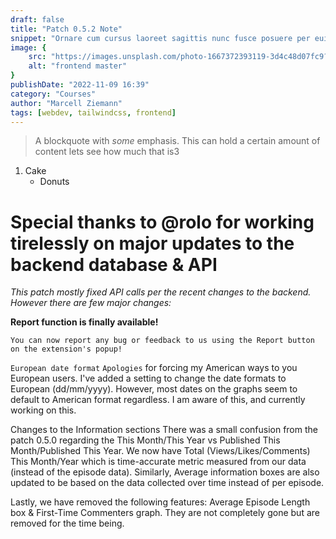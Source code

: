 ```yaml
---
draft: false
title: "Patch 0.5.2 Note"
snippet: "Ornare cum cursus laoreet sagittis nunc fusce posuere per euismod dis vehicula a, semper fames lacus maecenas dictumst pulvinar neque enim non potenti. Torquent hac sociosqu eleifend potenti."
image: {
    src: "https://images.unsplash.com/photo-1667372393119-3d4c48d07fc9?&fit=crop&w=430&h=240",
    alt: "frontend master"
}
publishDate: "2022-11-09 16:39"
category: "Courses"
author: "Marcell Ziemann"
tags: [webdev, tailwindcss, frontend]
---
```

> A blockquote with *some* emphasis. This can hold a certain amount of content lets see how much that is3

1. Cake
   - Donuts

<h1>Special thanks to @rolo for working tirelessly on major updates to the backend database & API</h1>

*This patch mostly fixed API calls per the recent changes to the backend. However there are few major changes:*

**Report function is finally available!**
```
You can now report any bug or feedback to us using the Report button on the extension's popup!
```

``European date format``
`Apologies` for forcing my American ways to you European users. I've added a setting to change the date formats to European (dd/mm/yyyy).
However, most dates on the graphs seem to default to American format regardless. I am aware of this, and currently working on this.

Changes to the Information sections
There was a small confusion from the patch 0.5.0 regarding the This Month/This Year vs Published This Month/Published This Year. We now have Total (Views/Likes/Comments) This Month/Year which is time-accurate metric measured from our data (instead of the episode data).
Similarly, Average information boxes are also updated to be based on the data collected over time instead of per episode.

Lastly, we have removed the following features: Average Episode Length box & First-Time Commenters graph. They are not completely gone but are removed for the time being.
